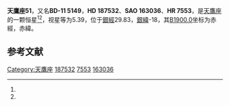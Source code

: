 {{Starbox begin
| name = 天鷹座51
}}
{{Starbox observe
| epoch = [[J2000.0|J2000.0]]
| constell = [[天鷹座|天鷹座]]<ref name=SIMBAD>{{cite web
 | url=http://simbad.u-strasbg.fr/simbad/sim-id?Ident=HR+7553
 | title=Pulsating variable Star
 | publisher=Centre de Données astronomiques de Strasbourg
 | work=SIMBAD
 | accessdate=2012-07-13
 | archive-date=2019-05-20
 | archive-url=https://web.archive.org/web/20190520022108/http://simbad.u-strasbg.fr/simbad/sim-id?Ident=HR+7553
 | dead-url=no
 }}</ref><ref name=DATA>{{cite web
 | url=http://vizier.u-strasbg.fr/viz-bin/VizieR-5?-out.add=.&-source=5050&-corr=PK=HR&-out.max=9999&HR=7553
 | title=VizieR Detailed Page
 | accessdate=2012-07-13
 | archive-date=2016-03-04
 | archive-url=https://web.archive.org/web/20160304233706/http://vizier.u-strasbg.fr/viz-bin/VizieR-5?-out.add=.&-source=5050&-corr=PK=HR&-out.max=9999&HR=7553
 | dead-url=no
 }}</ref>
| 星官 = 
| ra = {{RA|19|50|46.8}}<ref name=SIMBAD /><ref name=DATA />
| dec = {{DEC|-10|45|49}}<ref name=SIMBAD /><ref name=DATA />
| appmag_v = 5.39<ref name=SIMBAD /><ref name=DATA />
}}
{{Starbox character
| class = F0V<ref name=SIMBAD /><ref name=DATA />
| b-v = 0.38<ref name=SIMBAD /><ref name=DATA />
| u-b = <ref name=SIMBAD /><ref name=DATA />
| r-i = <ref name=SIMBAD /><ref name=DATA />
| variable = 
}}
{{Starbox astrometry
| radial_v = 
| prop_mo_ra = 6
| parallax = 
| p_error = 
}}
{{Starbox catalog
| names =BD-11 5149，[[SAO星表|SAO]] 163036，[[HD星表|HD]] 187532，[[HR星表|HR]] 7553}}
{{Starbox reference |Simbad=HR+7553}}
{{Starbox end}}

'''天鷹座51'''，又名'''BD-11 5149'''，'''HD 187532'''、'''SAO 163036'''、'''HR 7553'''，是[[天鷹座|天鷹座]]的一颗恒星<ref name=SIMBAD /><ref name=DATA />，视星等为5.39，位于[[銀道座標系|銀經]]29.83，[[銀道座標系|銀緯]]-18，其[[B1900.0|B1900.0]]坐标为赤經{{RA|19|45|16.7}}，赤緯{{DEC|-11|-18|2}}。

== 参考文献 ==
{{reflist}}

{{star-stub}}

{{天鷹座恒星}}
{{星官|右旗|9|12}}
[[Category:天鷹座|Category:天鷹座]]
[[Category:HD和HDE天體|187532]]
[[Category:HR天體|7553]]
[[Category:SAO天體|163036]]